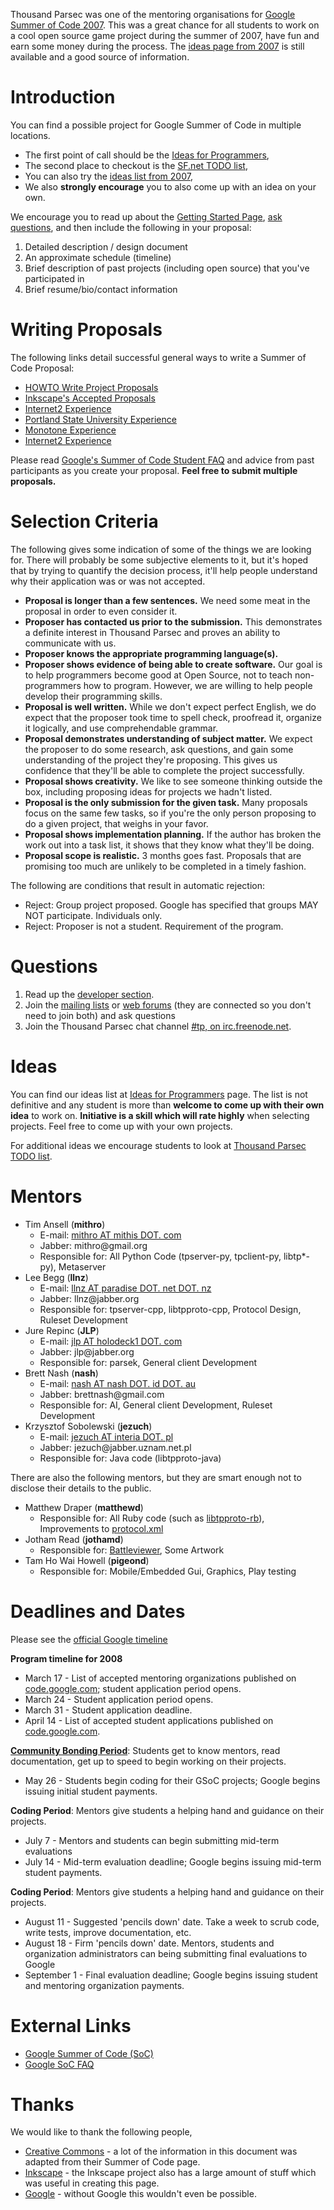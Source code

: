 Thousand Parsec was one of the mentoring organisations for [http://code.google.com/soc/2007 Google Summer of Code 2007]. This was a great chance for all students to work on a cool open source game project during the summer of 2007, have fun and earn some money during the process. The [http://www.thousandparsec.net/tp/google-summer-of-code-2007.php ideas page from 2007] is still available and a good source of information. 

= Introduction =

You can find a possible project for Google Summer of Code in multiple locations.

* The first point of call should be the [[Ideas for Programmers]],
* The second place to checkout is the [https://sourceforge.net/tracker/?group_id=132078&atid=829724 SF.net TODO list],
* You can also try the [http://www.thousandparsec.net/tp/google-summer-of-code-2007.php#Ideas ideas list from 2007],
* We also '''strongly encourage''' you to also come up with an idea on your own.

We encourage you to read up about the [http://www.thousandparsec.net/tp/gettingstarted.php Getting Started Page], [[#Questions|ask questions]], and then include the following in your proposal:

# Detailed description / design document
# An approximate schedule (timeline)
# Brief description of past projects (including open source) that you've participated in
# Brief resume/bio/contact information

= Writing Proposals =

The following links detail successful general ways to write a Summer of Code Proposal:

* [http://inkscape.org/wiki/index.php/SOC_Writing_Project_Proposals HOWTO Write Project Proposals]
* [http://inkscape.org/wiki/index.php/SOC_Accepted_Proposals Inkscape's Accepted Proposals]
* [http://www.internet2.edu/~shalunov/writing/soc2005.html Internet2 Experience]
* [http://summer.cs.pdx.edu/?q=node/12 Portland State University Experience]
* [http://venge.net/monotone/summerofcode.html Monotone Experience]
* [http://www.internet2.edu/~shalunov/tmp/rwatson-soc.txt Internet2 Experience]

Please read [http://code.google.com/soc/2008/faqs.html Google's Summer of Code Student FAQ] and advice from past participants as you create your proposal. '''Feel free to submit multiple proposals.'''

= Selection Criteria =

The following gives some indication of some of the things we are looking for. There will probably be some subjective elements to it, but it's hoped that by trying to quantify the decision process, it'll help people understand why their application was or was not accepted.

* '''Proposal is longer than a few sentences.''' We need some meat in the proposal in order to even consider it.
* '''Proposer has contacted us prior to the submission.''' This demonstrates a definite interest in Thousand Parsec and proves an ability to communicate with us.
* '''Proposer knows the appropriate programming language(s).'''
* '''Proposer shows evidence of being able to create software.''' Our goal is to help programmers become good at Open Source, not to teach non-programmers how to program. However, we are willing to help people develop their programming skills.
* '''Proposal is well written.''' While we don't expect perfect English, we do expect that the proposer took time to spell check, proofread it, organize it logically, and use comprehendable grammar.
* '''Proposal demonstrates understanding of subject matter.''' We expect the proposer to do some research, ask questions, and gain some understanding of the project they're proposing. This gives us confidence that they'll be able to complete the project successfully.
* '''Proposal shows creativity.''' We like to see someone thinking outside the box, including proposing ideas for projects we hadn't listed.
* '''Proposal is the only submission for the given task.''' Many proposals focus on the same few tasks, so if you're the only person proposing to do a given project, that weighs in your favor.
* '''Proposal shows implementation planning.''' If the author has broken the work out into a task list, it shows that they know what they'll be doing.
* '''Proposal scope is realistic.''' 3 months goes fast. Proposals that are promising too much are unlikely to be completed in a timely fashion.

The following are conditions that result in automatic rejection:

* Reject: Group project proposed. Google has specified that groups MAY NOT participate. Individuals only.
* Reject: Proposer is not a student. Requirement of the program.

= Questions =

# Read up the [http://www.thousandparsec.net/tp/dev/index.php developer section].
# Join the [http://www.thousandparsec.net/tp/mailman.php/listinfo/ mailing lists] or [http://forums.thousandparsec.com/ web forums] (they are connected so you don't need to join both) and ask questions
# Join the Thousand Parsec chat channel [irc://irc.freenode.org/#tp #tp, on irc.freenode.net].

= Ideas =

You can find our ideas list at [[Ideas for Programmers]] page. The list is not definitive and any student is more than '''welcome to come up with their own idea''' to work on. '''Initiative is a skill which will rate highly''' when selecting projects. Feel free to come up with your own projects.

For additional ideas we encourage students to look at [http://sourceforge.net/tracker/?group_id=132078&atid=829724 Thousand Parsec TODO list].

= Mentors =

* Tim Ansell ('''mithro''')
** E-mail: [mailto:mithro@mithis.com mithro AT mithis DOT. com]
** Jabber: mithro@gmail.org
** Responsible for: All Python Code (tpserver-py, tpclient-py, libtp*-py), Metaserver
* Lee Begg ('''llnz''')
** E-mail: [mailto:llnz@paradise.net.nz llnz AT paradise DOT. net DOT. nz]
** Jabber: llnz@jabber.org
** Responsible for: tpserver-cpp, libtpproto-cpp, Protocol Design, Ruleset Development
* Jure Repinc ('''JLP''')
** E-mail: [mailto:jlp%20AT%20holodeck1%20DOT.%20com jlp AT holodeck1 DOT. com]
** Jabber: jlp@jabber.org
** Responsible for: parsek, General client Development
* Brett Nash ('''nash''')
** E-mail: [mailto:nash%20AT%20nash%20DOT.%20id%20DOT.%20au nash AT nash DOT. id DOT. au]
** Jabber: brettnash@gmail.com
** Responsible for: AI, General client Development, Ruleset Development
* Krzysztof Sobolewski ('''jezuch''')
** E-mail: [mailto:jezuch%20AT%20interia%20DOT.%20pl jezuch AT interia DOT. pl]
** Jabber: jezuch@jabber.uznam.net.pl
** Responsible for: Java code (libtpproto-java)

There are also the following mentors, but they are smart enough not to disclose their details to the public.

* Matthew Draper ('''matthewd''')
** Responsible for: All Ruby code (such as [http://git.thousandparsec.net/gitweb/gitweb.cgi?p=libtpproto-rb.git libtpproto-rb]), Improvements to [http://git.thousandparsec.net/gitweb/gitweb.cgi?p=documents.git;a=tree;f=protocol protocol.xml]
* Jotham Read ('''jothamd''')
** Responsible for: [http://git.thousandparsec.net/gitweb/gitweb.cgi?p=battleviewer.git;a=summary Battleviewer], Some Artwork
* Tam Ho Wai Howell ('''pigeond''')
** Responsible for: Mobile/Embedded Gui, Graphics, Play testing

= Deadlines and Dates =

Please see the [http://code.google.com/soc/2008/faqs.html#0.1_timeline official Google timeline] 

'''Program timeline for 2008'''
* March 17  - List of accepted mentoring organizations published on [http://code.google.com/soc/ code.google.com]; student application period opens.
* March 24  - Student application period opens.
* March 31  - Student application deadline.
* April 14  - List of accepted student applications published on [http://code.google.com/soc/ code.google.com].
'''[http://googlesummerofcode.blogspot.com/2007/04/so-what-is-this-community-bonding-all.html Community Bonding Period]''': Students get to know mentors, read documentation, get up to speed to begin working on their projects.
* May 26    - Students begin coding for their GSoC projects; Google begins issuing initial student payments.
'''Coding Period''': Mentors give students a helping hand and guidance on their projects.
* July 7    - Mentors and students can begin submitting mid-term evaluations
* July 14   - Mid-term evaluation deadline; Google begins issuing mid-term student payments.
'''Coding Period''': Mentors give students a helping hand and guidance on their projects.
* August 11 - Suggested 'pencils down' date. Take a week to scrub code, write tests, improve documentation, etc.
* August 18 - Firm 'pencils down' date. Mentors, students and organization administrators can being submitting final evaluations to Google
* September 1 - Final evaluation deadline; Google begins issuing student and mentoring organization payments.

= External Links =

* [http://code.google.com/gsoc Google Summer of Code (SoC)]
* [http://code.google.com/soc/studentfaq.html Google SoC FAQ]

= Thanks =

We would like to thank the following people,

* [http://wiki.creativecommons.org/Summer_of_Code Creative Commons] - a lot of the information in this document was adapted from their Summer of Code page.
* [http://www.inkscape.com/ Inkscape] - the Inkscape project also has a large amount of stuff which was useful in creating this page.
* [http://www.google.com/ Google] - without Google this wouldn't even be possible.